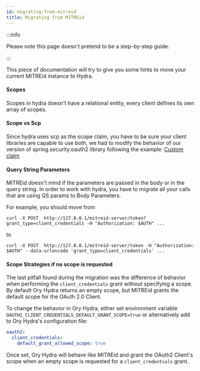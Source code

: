 ```yaml
---
id: migrating-from-mitreid
title: Migrating from MITREid
---
```


:::info

Please note this page doesn't pretend to be a step-by-step guide.

:::

This piece of documentation will try to give you some hints to move your current MITREid instance to Hydra.

#### Scopes

Scopes in hydra doesn't have a relational entity, every client defines its own array of scopes.

#### Scope vs Scp

Since hydra uses scp as the scope claim, you have to be sure your client libraries are capable to use both, we had to modify the
behavior of our version of spring.security.oauth2 library following the example:
[Custom claim](https://dev.to/toojannarong/spring-security-with-jwt-the-easiest-way-2i43)

#### Query String Parameters

MITREid doesn't mind if the parameters are passed in the body or in the query string. In order to work with hydra, you have to
migrate all your calls that are using QS params to Body Parameters.

For example, you should move from

```
curl -X POST  http://127.0.0.1/mitreid-server/token?grant_type=client_credentials -H "Authorization: $AUTH" ...
```

to

```
curl -X POST  http://127.0.0.1/mitreid-server/token -H "Authorization: $AUTH" --data-urlencode 'grant_type=client_credentials' ...
```

#### Scope Strategies if no scope is requested

The last pitfall found during the migration was the difference of behavior when performing the `client_credentials` grant without
specifying a scope. By default Ory Hydra returns an empty scope, but MITREid grants the default scope for the OAuth 2.0 Client.

To change the behavior in Ory Hydra, either set environment variable `OAUTH2_CLIENT_CREDENTIALS_DEFAULT_GRANT_SCOPE=true` or
alternatively add to Ory Hydra's configuration file:

```yaml title="path/to/hydra.yaml"
oauth2:
  client_credentials:
    default_grant_allowed_scope: true
```

Once set, Ory Hydra will behave like MITREid and grant the OAuth2 Client's scope when an empty scope is requested for a
`client_credentials` grant.
